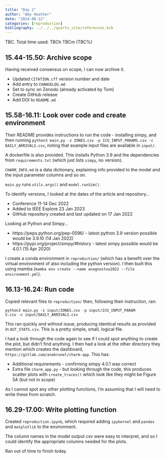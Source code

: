 ```yaml
---
title: "Day 2"
author: "Amy Heather"
date: "2024-08-12"
categories: [reproduction]
bibliography: ../../../quarto_site/references.bib
---
```


::: {.callout-note}

TBC. Total time used: TBCh TBCm (TBC%)

:::

## 15.44-15.50: Archive scope

Having received consensus on scope, I can now archive it.

* Updated `CITATION.cff` version number and date
* Add entry to `CHANGELOG.md`
* Set to sync on Zenodo (already activated by Tom)
* Create GitHub release
* Add DOI to `README.md`

## 15.58-16.11: Look over code and create environment

Their README provides instructions to run the code - installing simpy, and then running `python3 main.py -z ZONES.csv -p ICU_INPUT_PARAMS.csv -c DAILY_ARRIVALS.csv`,  noting that example input files are available in `input/`.

A dockerfile is also provided. This installs Python 3.9 and the dependencies from `requirements.txt` (which just lists `simpy`, no version).

`CHARM_INFO.md` is a data dictionary, explaining info provided to the model and the input parameter columns and so on.

`main.py` runs `utils.args()` and `model.runSim()`.

To identify versions, I looked at the dates of the article and repository...

* Conference 11-14 Dec 2022
* Added to IEEE Explore 23 Jan 2023
* GitHub repository created and last updated on 17 Jan 2022

Looking at Python and Simpy...

* https://peps.python.org/pep-0596/ - latest python 3.9 version possible would be 3.9.10 (14 Jan 2022)
* https://pypi.org/project/simpy/#history - latest simpy possible would be 4.0.1 (15 Apr 2020)

I create a conda environment in `reproduction/` (which has a benefit over the virtual environment of also including the python version). I then built this using mamba (`mamba env create --name anagnostou2022 --file environment.yml`).

## 16.13-16.24: Run code

Copied relevant files to `reproduction/` then, following their instruction, ran:

```
python3 main.py -z input/ZONES.csv -p input/ICU_INPUT_PARAM
S.csv -c input/DAILY_ARRIVALS.csv
```

This ran quickly and without issue, producing identical results as provided in `OUT_STATS.csv`. This is a pretty simple, small, logical file.

I had a look through the code again to see if I could spot anything to create the plot, but didn't find anything. I then had a look at the other directory they mention which creates the dashboard, `https://gitlab.com/anabrunel/charm-app`. This has:

* Additional requirements - confirming simpy 4.0.1 was correct
* Extra file `charm_app.py` - but looking through the code, this produces scatter plots with `create_traces()` which look like they might be Figure 5A (but not in scope)

As I cannot spot any other plotting functions, I'm assuming that I will need to write these from scratch.

## 16.29-17.00: Write plotting function

Created `reproduction.ipynb`, which required adding `ipykernel` and `pandas` and `matplotlib` to the environment.

The column names in the model output csv were easy to interpret, and so I could identify the appropriate columns needed for the plots.

Ran out of time to finish today.